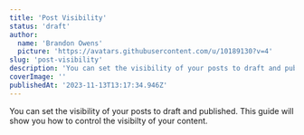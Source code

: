 ```yaml
---
title: 'Post Visibility'
status: 'draft'
author:
  name: 'Brandon Owens'
  picture: 'https://avatars.githubusercontent.com/u/10189130?v=4'
slug: 'post-visibility'
description: 'You can set the visibility of your posts to draft and published. This guide will show you how to control the visibilty of your content from within the Elegant CMS panel.'
coverImage: ''
publishedAt: '2023-11-13T13:17:34.946Z'
---
```


You can set the visibility of your posts to draft and published. This guide will show you how to control the visibilty of your content.

